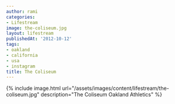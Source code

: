 ```yaml
---
author: rami
categories:
- Lifestream
image: the-coliseum.jpg
layout: lifestream
publishedAt: '2012-10-12'
tags:
- oakland
- california
- usa
- instagram
title: The Coliseum
---
```


{% include image.html url="/assets/images/content/lifestream/the-coliseum.jpg" description="The Coliseum Oakland Athletics" %}